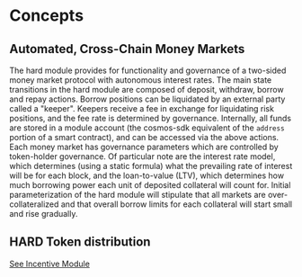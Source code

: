 

# Concepts

## Automated, Cross-Chain Money Markets

The hard module provides for functionality and governance of a two-sided money market protocol with autonomous interest rates. The main state transitions in the hard module are composed of deposit, withdraw, borrow and repay actions. Borrow positions can be liquidated by an external party called a "keeper". Keepers receive a fee in exchange for liquidating risk positions, and the fee rate is determined by governance. Internally, all funds are stored in a module account (the cosmos-sdk equivalent of the `address` portion of a smart contract), and can be accessed via the above actions. Each money market has governance parameters which are controlled by token-holder governance. Of particular note are the interest rate model, which determines (using a static formula) what the prevailing rate of interest will be for each block, and the loan-to-value (LTV), which determines how much borrowing power each unit of deposited collateral will count for. Initial parameterization of the hard module will stipulate that all markets are over-collateralized and that overall borrow limits for each collateral will start small and rise gradually.

## HARD Token distribution

[See Incentive Module](../../modules/incentive/concepts)


